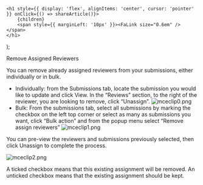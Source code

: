 

    <h1 style={{ display: 'flex', alignItems: 'center', cursor: 'pointer' }} onClick={() => shareArticle()}>
        {children} 
        <span style={{ marginLeft: '10px' }}><FaLink size="0.6em" /></span>
    </h1>
);

<ToastContainer />

<ClickableTitle>Remove Assigned Reviewers</ClickableTitle>




You can remove already assigned reviewers from your submissions, either individually or in bulk. 


* Individually: from the Submissions tab, locate the submission you would like to update and click View. In the “Reviews” section, to the right of the reviewer, you are looking to remove, click “Unassign”. ![mceclip0.png](../../../resources/article-images/8974386435603-Remove-Assigned-Reviewers_1.png)
* Bulk: From the submissions tab, select all submissions by marking the checkbox on the left top corner or select as many as submissions you want, click “Bulk action” and from the popup menu select “Remove assign reviewers” ![mceclip1.png](../../../resources/article-images/8974386435603-Remove-Assigned-Reviewers_2.png)


You can pre-view the reviewers and submissions previously selected, then click Unassign to complete the process. 


![mceclip2.png](../../../resources/article-images/8974386435603-Remove-Assigned-Reviewers_3.png)


A ticked checkbox means that this existing assignment will be removed. An unticked checkbox means that the existing assignment should be kept.



